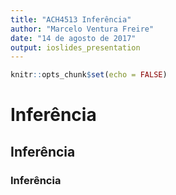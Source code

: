 ```yaml
---
title: "ACH4513 Inferência"
author: "Marcelo Ventura Freire"
date: "14 de agosto de 2017"
output: ioslides_presentation
---
```


```r
knitr::opts_chunk$set(echo = FALSE)
```

# Inferência

## Inferência

### Inferência

